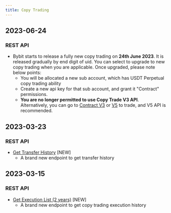 ```yaml
---
title: Copy Trading
---
```

## 2023-06-24
### REST API
* Bybit starts to release a fully new copy trading on **24th June 2023**. It is released gradually by end digit of uid. You can select to upgrade to new copy trading when you are applicable. Once upgraded, please note below points:
    * You will be allocated a new sub account, which has USDT Perpetual copy trading ability
    * Create a new api key for that sub account, and grant it "Contract" permissions.
    * **You are no longer permitted to use Copy Trade V3 API**. Alternatively, you can go to [Contract V3](/docs/derivatives/contract/place-order) or [V5](/docs/v5/order/create-order) to trade, and V5 API is recommended.

## 2023-03-23
### REST API
* [Get Transfer History](../copy-trade/account/transfer-list) [NEW]
    * A brand new endpoint to get transfer history

## 2023-03-15
### REST API
* [Get Execution List (2 years)](../copy-trade/position/execution-list) [NEW]
    * A brand new endpoint to get copy trading execution history